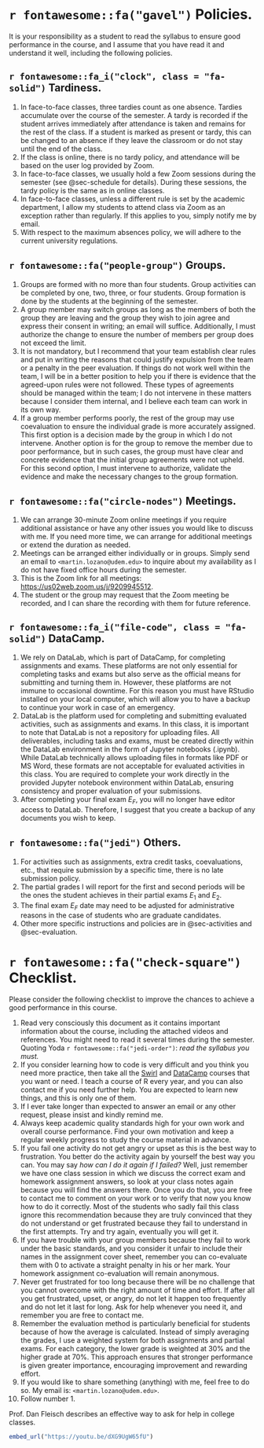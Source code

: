 # `r fontawesome::fa("gavel")` Policies. {#sec-policies}

It is your responsibility as a student to read the syllabus to ensure good performance in the course, and I assume that you have read it and understand it well, including the following policies.

## `r fontawesome::fa_i("clock", class = "fa-solid")` Tardiness.

1. In face-to-face classes, three tardies count as one absence. Tardies accumulate over the course of the semester. A tardy is recorded if the student arrives immediately after attendance is taken and remains for the rest of the class. If a student is marked as present or tardy, this can be changed to an absence if they leave the classroom or do not stay until the end of the class.
1. If the class is online, there is no tardy policy, and attendance will be based on the user log provided by Zoom.
1. In face-to-face classes, we usually hold a few Zoom sessions during the semester (see @sec-schedule for details). During these sessions, the tardy policy is the same as in online classes.
1. In face-to-face classes, unless a different rule is set by the academic department, I allow my students to attend class via Zoom as an exception rather than regularly. If this applies to you, simply notify me by email.
1. With respect to the maximum absences policy, we will adhere to the current university regulations.


## `r fontawesome::fa("people-group")` Groups.

1. Groups are formed with no more than four students. Group activities can be completed by one, two, three, or four students. Group formation is done by the students at the beginning of the semester. 
1. A group member may switch groups as long as the members of both the group they are leaving and the group they wish to join agree and express their consent in writing; an email will suffice. Additionally, I must authorize the change to ensure the number of members per group does not exceed the limit.
1. It is not mandatory, but I recommend that your team establish clear rules and put in writing the reasons that could justify expulsion from the team or a penalty in the peer evaluation. If things do not work well within the team, I will be in a better position to help you if there is evidence that the agreed-upon rules were not followed. These types of agreements should be managed within the team; I do not intervene in these matters because I consider them internal, and I believe each team can work in its own way.
1. If a group member performs poorly, the rest of the group may use coevaluation to ensure the individual grade is more accurately assigned. This first option is a decision made by the group in which I do not intervene. Another option is for the group to remove the member due to poor performance, but in such cases, the group must have clear and concrete evidence that the initial group agreements were not upheld. For this second option, I must intervene to authorize, validate the evidence and make the necessary changes to the group formation.


## `r fontawesome::fa("circle-nodes")` Meetings.

1. We can arrange 30-minute Zoom online meetings if you require additional assistance or have any other issues you would like to discuss with me. If you need more time, we can arrange for additional meetings or extend the duration as needed.
1. Meetings can be arranged either individually or in groups. Simply send an email to <tt>`<martin.lozano@udem.edu>`</tt> to inquire about my availability as I do not have fixed office hours during the semester. 
1. This is the Zoom link for all meetings: [https://us02web.zoom.us/j/9209945512](https://us02web.zoom.us/j/9209945512).
1. The student or the group may request that the Zoom meeting be recorded, and I can share the recording with them for future reference.


## `r fontawesome::fa_i("file-code", class = "fa-solid")` DataCamp.

1. We rely on DataLab, which is part of DataCamp, for completing assignments and exams. These platforms are not only essential for completing tasks and exams but also serve as the official means for submitting and turning them in. However, these platforms are not immune to occasional downtime. For this reason you must have RStudio installed on your local computer, which will allow you to have a backup to continue your work in case of an emergency.
1. DataLab is the platform used for completing and submitting evaluated activities, such as assignments and exams. In this class, it is important to note that DataLab is not a repository for uploading files. All deliverables, including tasks and exams, must be created directly within the DataLab environment in the form of Jupyter notebooks (.ipynb). While DataLab technically allows uploading files in formats like PDF or MS Word, these formats are not acceptable for evaluated activities in this class. You are required to complete your work directly in the provided Jupyter notebook environment within DataLab, ensuring consistency and proper evaluation of your submissions.
1. After completing your final exam $E_F$, you will no longer have editor access to DataLab. Therefore, I suggest that you create a backup of any documents you wish to keep.


## `r fontawesome::fa("jedi")` Others.

1. For activities such as assignments, extra credit tasks, coevaluations, etc., that require submission by a specific time, there is no late submission policy.
1. The partial grades I will report for the first and second periods will be the ones the student achieves in their partial exams $E_1$ and $E_2$.
1. The final exam $E_F$ date may need to be adjusted for administrative reasons in the case of students who are graduate candidates.
1. Other more specific instructions and policies are in @sec-activities and @sec-evaluation.


# `r fontawesome::fa("check-square")` Checklist.

Please consider the following checklist to improve the chances to achieve a good performance in this course.

1.  Read very consciously this document as it contains important information about the course, including the attached videos and references. You might need to read it several times during the semester. Quoting Yoda `r fontawesome::fa("jedi-order")`: *read the syllabus you must.*
1.  If you consider learning how to code is very difficult and you think you need more practice, then take all the [Swirl](https://swirlstats.com/) and [DataCamp](https://www.datacamp.com/) courses that you want or need. I teach a course of R every year, and you can also contact me if you need further help. You are expected to learn new things, and this is only one of them.
1.  If I ever take longer than expected to answer an email or any other request, please insist and kindly remind me.
1.  Always keep academic quality standards high for your own work and overall course performance. Find your own motivation and keep a regular weekly progress to study the course material in advance.
1.  If you fail one activity do not get angry or upset as this is the best way to frustration. You better do the activity again by yourself the best way you can. You may say *how can I do it again if I failed?* Well, just remember we have one class session in which we discuss the correct exam and homework assignment answers, so look at your class notes again because you will find the answers there. Once you do that, you are free to contact me to comment on your work or to verify that now you know how to do it correctly. Most of the students who sadly fail this class ignore this recommendation because they are truly convinced that they do not understand or get frustrated because they fail to understand in the first attempts. Try and try again, eventually you will get it.
1.  If you have trouble with your group members because they fail to work under the basic standards, and you consider it unfair to include their names in the assignment cover sheet, remember you can co-evaluate them with 0 to activate a straight penalty in his or her mark. Your homework assignment co-evaluation will remain anonymous.
1.  Never get frustrated for too long because there will be no challenge that you cannot overcome with the right amount of time and effort. If after all you get frustrated, upset, or angry, do not let it happen too frequently and do not let it last for long. Ask for help whenever you need it, and remember you are free to contact me.
1.  Remember the evaluation method is particularly beneficial for students because of how the average is calculated. Instead of simply averaging the grades, I use a weighted system for both assignments and partial exams. For each category, the lower grade is weighted at 30% and the higher grade at 70%. This approach ensures that stronger performance is given greater importance, encouraging improvement and rewarding effort.
1.  If you would like to share something (anything) with me, feel free to do so. My email is: <tt>`<martin.lozano@udem.edu>`</tt>.
1. Follow number 1.

Prof. Dan Fleisch describes an effective way to ask for help in college classes.

```r
embed_url("https://youtu.be/dXG9UgW65fU")
```
